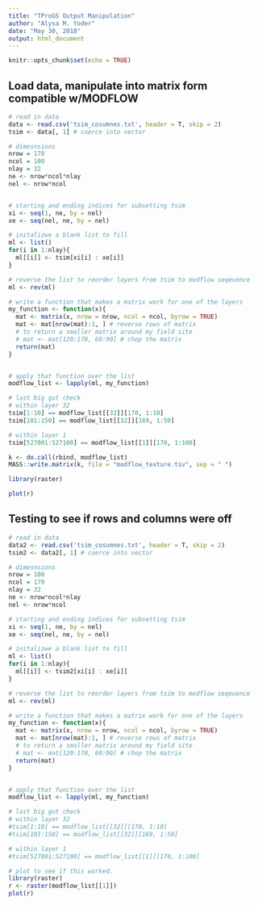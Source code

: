 ```yaml
---
title: "TProGS Output Manipulation"
author: "Alysa M. Yoder"
date: "May 30, 2018"
output: html_document
---
```


```r
knitr::opts_chunk$set(echo = TRUE)
```

## Load data, manipulate into matrix form compatible w/MODFLOW
```r
# read in data
data <- read.csv('tsim_cosumnes.txt', header = T, skip = 2)
tsim <- data[, 1] # coerce into vector

# dimesnsions
nrow = 170
ncol = 100
nlay = 32
ne <- nrow*ncol*nlay
nel <- nrow*ncol


# starting and ending indices for subsetting tsim
xi <- seq(1, ne, by = nel)
xe <- seq(nel, ne, by = nel)

# initalizwe a blank list to fill
ml <- list()
for(i in 1:nlay){
  ml[[i]] <- tsim[xi[i] : xe[i]]
}

# reverse the list to reorder layers from tsim to modflow seqeuence
ml <- rev(ml)

# write a function that makes a matrix work for one of the layers
my_function <- function(x){
  mat <- matrix(x, nrow = nrow, ncol = ncol, byrow = TRUE)
  mat <- mat[nrow(mat):1, ] # reverse rows of matrix 
  # to return a smaller matrix around my field site
  # mat <- mat[120:170, 60:90] # chop the matrix
  return(mat)
}


# apply that function over the list
modflow_list <- lapply(ml, my_function)

# last big gut check
# within layer 32
tsim[1:10] == modflow_list[[32]][170, 1:10]
tsim[101:150] == modflow_list[[32]][169, 1:50]

# within layer 1
tsim[527001:527100] == modflow_list[[1]][170, 1:100]
```

```r
k <- do.call(rbind, modflow_list)
MASS::write.matrix(k, file = "modflow_texture.tsv", sep = " ")
```

```r
library(raster)

plot(r)
```

## Testing to see if rows and columns were off 
```r
# read in data
data2 <- read.csv('tsim_cosumnes.txt', header = T, skip = 2)
tsim2 <- data2[, 1] # coerce into vector

# dimesnsions
nrow = 100
ncol = 170
nlay = 32
ne <- nrow*ncol*nlay
nel <- nrow*ncol

# starting and ending indices for subsetting tsim
xi <- seq(1, ne, by = nel)
xe <- seq(nel, ne, by = nel)

# initalizwe a blank list to fill
ml <- list()
for(i in 1:nlay){
  ml[[i]] <- tsim2[xi[i] : xe[i]]
}

# reverse the list to reorder layers from tsim to modflow seqeuence
ml <- rev(ml)

# write a function that makes a matrix work for one of the layers
my_function <- function(x){
  mat <- matrix(x, nrow = nrow, ncol = ncol, byrow = TRUE)
  mat <- mat[nrow(mat):1, ] # reverse rows of matrix 
  # to return a smaller matrix around my field site
  # mat <- mat[120:170, 60:90] # chop the matrix
  return(mat)
}


# apply that function over the list
modflow_list <- lapply(ml, my_function)

# last big gut check
# within layer 32
#tsim[1:10] == modflow_list[[32]][170, 1:10]
#tsim[101:150] == modflow_list[[32]][169, 1:50]

# within layer 1
#tsim[527001:527100] == modflow_list[[1]][170, 1:100]

# plot to see if this worked. 
library(raster)
r <- raster(modflow_list[[1]])
plot(r)
```
